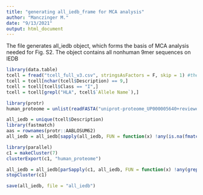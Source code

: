 ```yaml
---
title: "generating all_iedb_frame for MCA analysis"
author: "Manczinger M."
date: "9/13/2021"
output: html_document
---
```


The file generates all_iedb object, which forms the basis of MCA analysis needed for Fig. S2. The object contains all nonhuman 9mer sequences on IEDB

```r
library(data.table)
tcell = fread("tcell_full_v3.csv", stringsAsFactors = F, skip = 1) #the file can be downloaded from Mendeley Data (dx.doi.org/10.17632/63xr979845.1)
tcell = tcell[nchar(tcell$Description) == 9,]
tcell = tcell[tcell$Class == "I",]
tcell = tcell[grepl("HLA", tcell$`Allele Name`),]

library(protr)
human_proteome = unlist(readFASTA("uniprot-proteome_UP000005640+reviewed_yes.fasta")) #the file can be downloaded from Mendeley Data (dx.doi.org/10.17632/63xr979845.1)

all_iedb = unique(tcell$Description)
library(fastmatch)
aas = rownames(protr::AABLOSUM62)
all_iedb = all_iedb[sapply(all_iedb, FUN = function(x) !any(is.na(fmatch(unlist(strsplit(x, "")), aas))))]

library(parallel)
c1 = makeCluster(7)
clusterExport(c1, "human_proteome")

all_iedb = all_iedb[parSapply(c1, all_iedb, FUN = function(x) !any(grepl(x, human_proteome)), USE.NAMES = F)]
stopCluster(c1)

save(all_iedb, file = "all_iedb")

```

